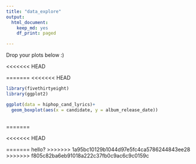 ```yaml
---
title: "data_explore"
output: 
  html_document:
    keep_md: yes
    df_print: paged

---
```


Drop your plots below :)


<<<<<<< HEAD




=======
<<<<<<< HEAD
```r
library(fivethirtyeight)
library(ggplot2)
```

```r
ggplot(data = hiphop_cand_lyrics)+
  geom_boxplot(aes(x = candidate, y = album_release_date))
  
```

=======

<<<<<<< HEAD

=======
hello?
>>>>>>> 1a95bc10129b1044d97e5fc4ca5786244843ee28
>>>>>>> f805c82ba6eb91018a222c37fb0c9ac6c9c0159c
